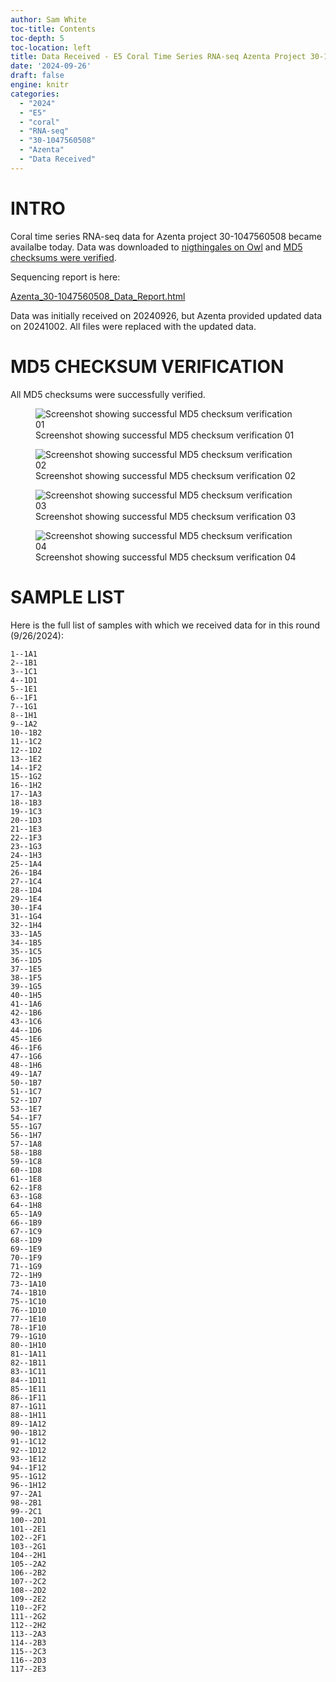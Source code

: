 ```yaml
---
author: Sam White
toc-title: Contents
toc-depth: 5
toc-location: left
title: Data Received - E5 Coral Time Series RNA-seq Azenta Project 30-1047560508
date: '2024-09-26'
draft: false
engine: knitr
categories: 
  - "2024"
  - "E5"
  - "coral"
  - "RNA-seq"
  - "30-1047560508"
  - "Azenta"
  - "Data Received"
---
```

# INTRO

Coral time series RNA-seq data for Azenta project 30-1047560508 became availalbe today. Data was downloaded to [nigthingales on Owl](https://owl.fish.washington.edu/nightingales/E5-coral-time-series/30-1047560508/) and [MD5 checksums were verified](#md5-checksum-verification).

Sequencing report is here:

[Azenta_30-1047560508_Data_Report.html](https://owl.fish.washington.edu/nightingales/E5-coral-time-series/30-1047560508/Azenta_30-1047560508_Data_Report.html)

::: {.callout-note}
Data was initially received on 20240926, but Azenta provided updated data on 20241002. All files were replaced with the updated data.
:::

# MD5 CHECKSUM VERIFICATION

All MD5 checksums were successfully verified.

![Screenshot showing successful MD5 checksum verification 01](./20240926-E5-coral-RNAseq-checksums-01.png){#fig-MD5-checksum-verification-01 fig-alt="MD5 checksum verification 01" .lightbox}

![Screenshot showing successful MD5 checksum verification 02](./20240926-E5-coral-RNAseq-checksums-02.png){#fig-MD5-checksum-verification-02 fig-alt="MD5 checksum verification 02" .lightbox}

![Screenshot showing successful MD5 checksum verification 03](./20240926-E5-coral-RNAseq-checksums-03.png){#fig-MD5-checksum-verification-03 fig-alt="MD5 checksum verification 03" .lightbox}

![Screenshot showing successful MD5 checksum verification 04](./20240926-E5-coral-RNAseq-checksums-04.png){#fig-MD5-checksum-verification-04 fig-alt="MD5 checksum verification 04" .lightbox}

# SAMPLE LIST

Here is the full list of samples with which we received data for in this round (9/26/2024):

```
1--1A1
2--1B1
3--1C1
4--1D1
5--1E1
6--1F1
7--1G1
8--1H1
9--1A2
10--1B2
11--1C2
12--1D2
13--1E2
14--1F2
15--1G2
16--1H2
17--1A3
18--1B3
19--1C3
20--1D3
21--1E3
22--1F3
23--1G3
24--1H3
25--1A4
26--1B4
27--1C4
28--1D4
29--1E4
30--1F4
31--1G4
32--1H4
33--1A5
34--1B5
35--1C5
36--1D5
37--1E5
38--1F5
39--1G5
40--1H5
41--1A6
42--1B6
43--1C6
44--1D6
45--1E6
46--1F6
47--1G6
48--1H6
49--1A7
50--1B7
51--1C7
52--1D7
53--1E7
54--1F7
55--1G7
56--1H7
57--1A8
58--1B8
59--1C8
60--1D8
61--1E8
62--1F8
63--1G8
64--1H8
65--1A9
66--1B9
67--1C9
68--1D9
69--1E9
70--1F9
71--1G9
72--1H9
73--1A10
74--1B10
75--1C10
76--1D10
77--1E10
78--1F10
79--1G10
80--1H10
81--1A11
82--1B11
83--1C11
84--1D11
85--1E11
86--1F11
87--1G11
88--1H11
89--1A12
90--1B12
91--1C12
92--1D12
93--1E12
94--1F12
95--1G12
96--1H12
97--2A1
98--2B1
99--2C1
100--2D1
101--2E1
102--2F1
103--2G1
104--2H1
105--2A2
106--2B2
107--2C2
108--2D2
109--2E2
110--2F2
111--2G2
112--2H2
113--2A3
114--2B3
115--2C3
116--2D3
117--2E3
```
